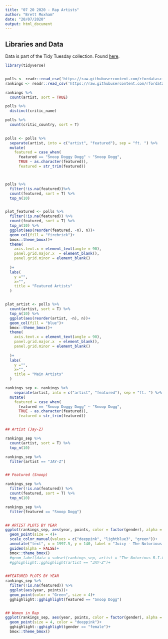 ```yaml
---
title: "07 20 2020 - Rap Artists"
author: "Brett Moxham"
date: "20/07/2020"
output: html_document
---
```


## Libraries and Data

Data is part of the Tidy Tuesday collection. Found [here](https://github.com/rfordatascience/tidytuesday/blob/master/data/2020/2020-04-14/readme.md).

```r
library(tidyverse)


polls <- readr::read_csv('https://raw.githubusercontent.com/rfordatascience/tidytuesday/master/data/2020/2020-04-14/polls.csv')
rankings <- readr::read_csv('https://raw.githubusercontent.com/rfordatascience/tidytuesday/master/data/2020/2020-04-14/rankings.csv')

```




```r
rankings %>% 
  count(artist, sort = TRUE)

polls %>% 
  distinct(critic_name)

polls %>% 
  count(critic_country, sort = T)

  
polls <- polls %>% 
  separate(artist, into = c("artist", "featured"), sep = "ft. ") %>% 
  mutate(
    featured = case_when(
      featured == "Snoop Doggy Dogg" ~ "Snoop Dogg",
      TRUE ~ as.character(featured)),
      featured = str_trim(featured))



polls %>%
  filter(!is.na(featured))%>% 
  count(featured, sort = T) %>% 
  top_n(10)


plot_featured <- polls %>% 
  filter(!is.na(featured)) %>% 
  count(featured, sort = T) %>% 
  top_n(10) %>% 
  ggplot(aes(reorder(featured, -n), n))+
  geom_col(fill = "firebrick")+
  bmox::theme_bmox()+
  theme(
    axis.text.x = element_text(angle = 90),
    panel.grid.major.x  = element_blank(),
    panel.grid.minor = element_blank()
    
  )+
  labs(
    y ="",
    x="",
    title = "Featured Artists"
  )


plot_artist <- polls %>% 
  count(artist, sort = T) %>% 
  top_n(10) %>% 
  ggplot(aes(reorder(artist, -n), n))+
  geom_col(fill = "blue")+
  bmox::theme_bmox()+
  theme(
    axis.text.x = element_text(angle = 90),
    panel.grid.major.x  = element_blank(),
    panel.grid.minor = element_blank()
    
  )+
  labs(
    y ="",
    x="",
    title = "Main Artists"
  )


```



```r
rankings_sep <- rankings %>% 
    separate(artist, into = c("artist", "featured"), sep = "ft. ") %>% 
  mutate(
    featured = case_when(
      featured == "Snoop Doggy Dogg" ~ "Snoop Dogg",
      TRUE ~ as.character(featured)),
      featured = str_trim(featured))


## Artist (Jay-Z)

rankings_sep %>% 
  count(artist, sort = T) %>% 
  top_n(10)

rankings_sep %>% 
  filter(artist == "JAY-Z")


## Featured (Snoop)

rankings_sep %>% 
  filter(!is.na(featured)) %>% 
  count(featured, sort = T) %>% 
  top_n(10)

rankings_sep %>% 
  filter(featured == "Snoop Dogg")


## ARTIST PLOTS BY YEAR
ggplot(rankings_sep, aes(year, points, color = factor(gender), alpha =.5, label = paste(title, artist, sep =" - ")))+
  geom_point(size = 4)+
  scale_color_manual(values = c("deeppink", "lightblue3", "green"))+
  annotate("text", x = 1997.5, y = 140, label = "Juicy - The Notorious B.I.G" )+
  guides(alpha = FALSE)+
  bmox::theme_bmox()
  #geom_label(data = subset(rankings_sep, artist = "The Notorious B.I.G"))
  #gghighlight::gghighlight(artist == "JAY-Z")+
  

##FEATURED PLOTS BY YEAR
rankings_sep %>% 
  filter(!is.na(featured)) %>% 
  ggplot(aes(year, points))+
  geom_point(color = "Green", size = 4)+
  gghighlight::gghighlight(featured == "Snoop Dogg")


## Women in Rap
ggplot(rankings_sep, aes(year, points, color = factor(gender), alpha =.5))+
  geom_point(size = 4, color = "deeppink")+
  gghighlight::gghighlight(gender == "female")+
  bmox::theme_bmox()
  


```




